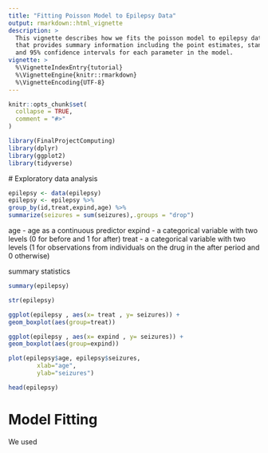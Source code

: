 ```yaml
---
title: "Fitting Poisson Model to Epilepsy Data"
output: rmarkdown::html_vignette
description: >
  This vignette describes how we fits the poisson model to epilepsy data with a funtion 
  that provides summary information including the point estimates, standard erros, 
  and 95% confidence intervals for each parameter in the model.
vignette: >
  %\VignetteIndexEntry{tutorial}
  %\VignetteEngine{knitr::rmarkdown}
  %\VignetteEncoding{UTF-8}
---
```


```r
knitr::opts_chunk$set(
  collapse = TRUE,
  comment = "#>"
)
```

```r
library(FinalProjectComputing)
library(dplyr)
library(ggplot2)
library(tidyverse)
```



 # Exploratory data analysis
```r
epilepsy <- data(epilepsy)
epilepsy <- epilepsy %>%
group_by(id,treat,expind,age) %>%
summarize(seizures = sum(seizures),.groups = "drop")
```

age - age as a continuous predictor
expind - a categorical variable with two levels (0 for before and 1 for after)
treat - a categorical variable with two levels (1 for observations from individuals on the drug in the after period and 0 otherwise)

summary statistics
```r
summary(epilepsy)
```
```r
str(epilepsy)
```
```r
ggplot(epilepsy , aes(x= treat , y= seizures)) +
geom_boxplot(aes(group=treat))
```
```r
ggplot(epilepsy , aes(x= expind , y= seizures)) +
geom_boxplot(aes(group=expind))
```
```r
plot(epilepsy$age, epilepsy$seizures,
        xlab="age",
        ylab="seizures")
```
```r
head(epilepsy)
```

# Model Fitting

We used
